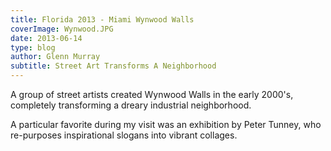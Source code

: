```yaml
---
title: Florida 2013 - Miami Wynwood Walls
coverImage: Wynwood.JPG
date: 2013-06-14
type: blog
author: Glenn Murray
subtitle: Street Art Transforms A Neighborhood
---
```


A group of street artists created Wynwood Walls in the early 2000's, completely transforming a dreary industrial neighborhood.

<MiamiWynwoodWalls2013SlideShow />

A particular favorite during my visit was an exhibition by Peter Tunney, who re-purposes inspirational slogans into vibrant collages.

<WynwoodTunney2013SlideShow />
